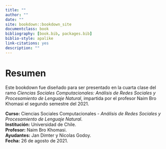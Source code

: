 ```yaml
---
title: ""
author: ""
date: ""
site: bookdown::bookdown_site
documentclass: book
bibliography: [book.bib, packages.bib]
biblio-style: apalike
link-citations: yes
description: ""
---
```


# Resumen

Este bookdown fue diseñado para ser presentado en la cuarta clase del ramo *Ciencias Sociales Computacionales: Análisis de Redes Sociales y Procesamiento de Lenguaje Natural*, impartida por el profesor Naim Bro Khomasi el segundo semestre del 2021.

**Curso:** Ciencias Sociales Computacionales - *Análisis de Redes Sociales y Procesamiento de Lenguaje Natural*.\
**Institución:** Universidad de Chile.\
**Profesor:** Naim Bro Khomasi.\
**Ayudantes:** Jan Dimter y Nicolas Godoy.\
**Fecha:** 26 de agosto de 2021.
